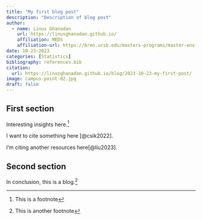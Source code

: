 ```yaml
---
title: "My first blog post"
description: "Description of blog post"
author: 
  - name: Linus Ghanadan
    url: https://linusghanadan.github.io/
    affiliation: MEDS
    affiliation-url: https://bren.ucsb.edu/masters-programs/master-environmental-data-science
date: 10-23-2023
categories: [Statistics]
bibliography: references.bib
citation:
  url: https://linusghanadan.github.io/blog/2023-10-23-my-first-post/
image: campus-point-02.jpg
draft: false
---
```


## First section

Interesting insights here.[^1]

[^1]: This is a footnote

I want to cite something here [@csik2022].

I'm citing another resources here[@liu2023].

## Second section

In conclusion, this is a blog.[^2]

[^2]: This is another footnote

